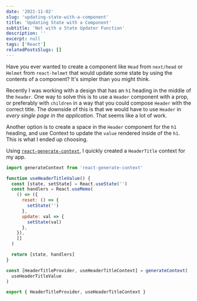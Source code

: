 ```yaml
---
date: '2021-11-02'
slug: 'updating-state-with-a-component'
title: 'Updating State with a Component'
subtitle: 'Not with a State Updater Function'
description: ''
excerpt: null
tags: ['React']
relatedPostsSlugs: []
---
```


Have you ever wanted to create a component like `Head` from `next/head` or `Helmet` from `react-helmet` that would update some state by using the contents of a component? It's simpler than you might think.

Recently I was working with a design that has an `h1` heading in the middle of the `header`. One way to solve this is to use a `Header` component with a prop, or preferably with `children` in a way that you could compose `Header` with the correct title. The downside of this is that we would have to use `Header` in _every single page in the application_. That seems like a lot of work.

Another option is to create a space in the `Header` component for the `h1` heading, and use Context to update the `value` rendered inside of the `h1`. This is what I ended up choosing.

Using [`react-generate-context`](https://github.com/kyleshevlin/react-generate-context), I quickly created a `HeaderTitle` context for my app.

```javascript
import generateContext from 'react-generate-context'

function useHeaderTitleValue() {
  const [state, setState] = React.useState('')
  const handlers = React.useMemo(
    () => ({
      reset: () => {
        setState('')
      },
      update: val => {
        setState(val)
      },
    }),
    []
  )

  return [state, handlers]
}

const [HeaderTitleProvider, useHeaderTitleContext] = generateContext(
  useHeaderTitleValue
)

export { HeaderTitleProvider, useHeaderTitleContext }
```

